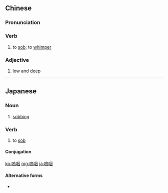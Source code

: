 {{also|呜咽}}
==Chinese==
{{zh-forms|s=呜咽}}

===Pronunciation===
{{zh-pron
|m=wūyè
|c=wu1 jit3
|mn=qz,xm,zz:o͘-iat
|cat=v,a
}}

===Verb===
{{zh-verb}}

# {{lb|zh|Advanced Mandarin|literary}} to [[sob]]; to [[whimper]]

===Adjective===
{{zh-adj}}

# {{lb|zh|Advanced Mandarin|literary}} [[low]] and [[deep]] {{qualifier|of a sound}}

----

==Japanese==
{{ja-kanjitab|お|えつ|yomi=o}}

===Noun===
{{ja-noun|おえつ}}

# [[sobbing]]

===Verb===
{{ja-verb-suru|おえつ}}

# to [[sob]]

====Conjugation====
{{ja-suru|tr=intrans|おえつ}}

[[ko:嗚咽]]
[[mg:嗚咽]]
[[ja:嗚咽]]

====Alternative forms====
* {{ja-r|鳴咽|おえつ}}